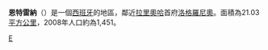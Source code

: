 {{Infobox City |official_name = Entrena
|chinese_name=恩特雷纳
|website = http://www.entrena.org
|image_skyline = Entrena 1.JPG|320px
|image_flag = ESP Entrena Flag.svg
|image_seal = 
|image_map = Entrena - La Rioja (Spain) - Municipality Map.svg
|map_caption = 位于[[拉里奥哈_(西班牙)|拉里奥哈]]
|subdivision_type  = [[国家|国家]]
|subdivision_type1 = [[西班牙行政区划|自治区]]
|subdivision_name  = [[西班牙|西班牙]]
|subdivision_name1 = [[拉里奥哈_(西班牙)|拉里奥哈]]
|leader_title = 市长
|leader_name =（{{lang|es|Manuel Rodríguez Rodríguez}}）
|area_magnitude =
|area_total = 21.03
|population_as_of = 2008年
|population_total = 1,451
|population_density = 69
|timezone = CET
|utc_offset = +1
|timezone_DST = CET
|utc_offset_DST = +2
|latd = 42
|latm = 23
|lats = 
|latNS = N
|longd = 2
|longm = 32
|longs = 
|longEW = W
|elevation = 559 
|footnotes = 
}}

'''恩特雷納'''（{{lang|es|Entrena}}）是一個[[西班牙|西班牙]]的地區，鄰近[[拉里奧哈_(西班牙)|拉里奧哈]]首府[[洛格羅尼奧|洛格羅尼奧]]。面積為21.03[[平方公里|平方公里]]，2008年人口約為1,451。
{{Spain-geo-stub}}
{{coord|42|23|N|2|32|W|region:ES_type:city|display=title}}

[[Category:拉里奥哈市镇|E]]